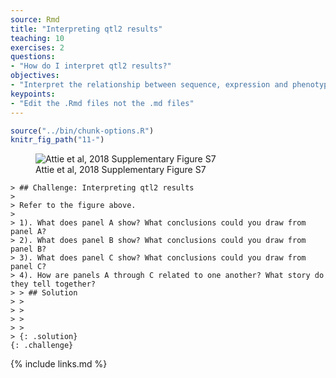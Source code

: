 ```yaml
---
source: Rmd
title: "Interpreting qtl2 results"
teaching: 10
exercises: 2
questions:
- "How do I interpret qtl2 results?"
objectives:
- "Interpret the relationship between sequence, expression and phenotype variation from qtl2 mapping results."
keypoints:
- "Edit the .Rmd files not the .md files"
---
```


```r
source("../bin/chunk-options.R")
knitr_fig_path("11-")
```

![Attie et al, 2018 Supplementary Figure S7](../files/Attieetal2018-supplementary/SFig7_Keller_2018_chr11.png)

````
> ## Challenge: Interpreting qtl2 results
>
> Refer to the figure above.
>
> 1). What does panel A show? What conclusions could you draw from panel A?   
> 2). What does panel B show? What conclusions could you draw from panel B?   
> 3). What does panel C show? What conclusions could you draw from panel C?  
> 4). How are panels A through C related to one another? What story do they tell together?
> > ## Solution
> >
> > 
> > 
> > 
> {: .solution}
{: .challenge}
````

{% include links.md %}
